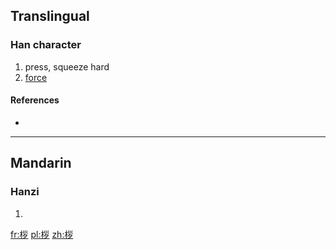 ==Translingual==

===Han character===
{{Han char|rn=75|rad=木|as=06|sn=10|four=|canj=木女女弓 (DVVN)}}

# press, squeeze hard
# [[force]]

====References====
* {{Han ref|kx=0526.211|dkj=14791|hdz=21209.040|uh=685A|ud=26714}}

----

==Mandarin==

===Hanzi===
{{cmn-hanzi|pin=[[ráo]] ([[rao2]]), [[zǎn]] ([[zan3]])|wg=jao<sup>2</sup>, tsan<sup>3</sup>}}

# {{defn|Mandarin|sort=木06}}

[[fr:桚]]
[[pl:桚]]
[[zh:桚]]